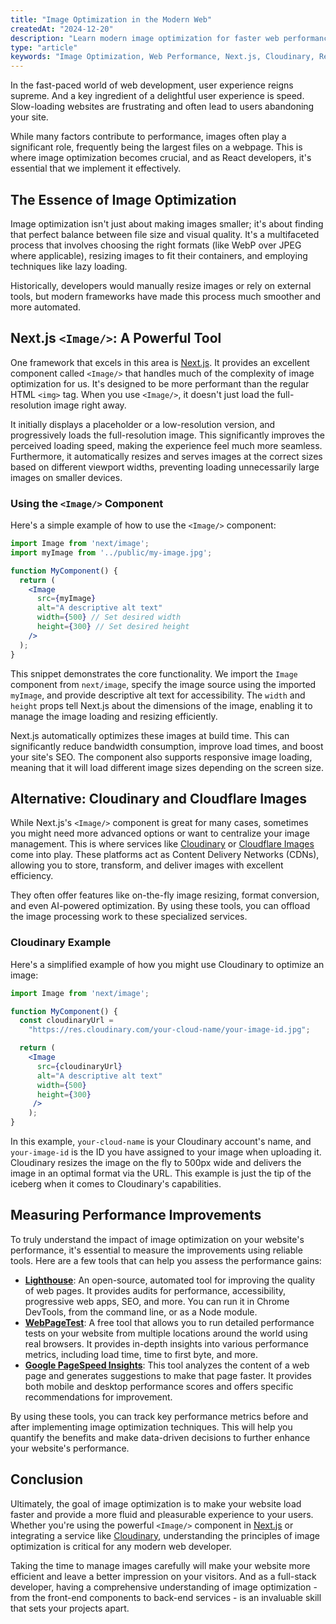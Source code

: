 ```yaml
---
title: "Image Optimization in the Modern Web"
createdAt: "2024-12-20"
description: "Learn modern image optimization for faster web performance."
type: "article"
keywords: "Image Optimization, Web Performance, Next.js, Cloudinary, Responsive Images"
---
```



In the fast-paced world of web development, user experience reigns supreme. And a key ingredient of a delightful user experience is speed.
Slow-loading websites are frustrating and often lead to users abandoning your site.

While many factors contribute to performance, images often play a significant role, frequently being the largest files on a webpage.
This is where image optimization becomes crucial, and as React developers, it's essential that we implement it effectively.

## The Essence of Image Optimization

Image optimization isn't just about making images smaller; it's about finding that perfect balance between file size and visual quality.
It's a multifaceted process that involves choosing the right formats (like WebP over JPEG where applicable), resizing images to fit their containers, and employing techniques like lazy loading.

Historically, developers would manually resize images or rely on external tools, but modern frameworks have made this process much smoother and more automated.

## Next.js `<Image/>`: A Powerful Tool

One framework that excels in this area is [Next.js](https://nextjs.org/). It provides an excellent component called `<Image/>` that handles much of the complexity of image optimization for us.
It's designed to be more performant than the regular HTML `<img>` tag. When you use `<Image/>`, it doesn't just load the full-resolution image right away.

It initially displays a placeholder or a low-resolution version, and progressively loads the full-resolution image.
This significantly improves the perceived loading speed, making the experience feel much more seamless.
Furthermore, it automatically resizes and serves images at the correct sizes based on different viewport widths, preventing loading unnecessarily large images on smaller devices.

### Using the `<Image/>` Component

Here's a simple example of how to use the `<Image/>` component:

```jsx
import Image from 'next/image';
import myImage from '../public/my-image.jpg';

function MyComponent() {
  return (
    <Image
      src={myImage}
      alt="A descriptive alt text"
      width={500} // Set desired width
      height={300} // Set desired height
    />
  );
}
```

This snippet demonstrates the core functionality. We import the `Image` component from `next/image`, specify the image source using the imported `myImage`, and provide descriptive alt text for accessibility.
The `width` and `height` props tell Next.js about the dimensions of the image, enabling it to manage the image loading and resizing efficiently.

Next.js automatically optimizes these images at build time. This can significantly reduce bandwidth consumption, improve load times, and boost your site's SEO.
The component also supports responsive image loading, meaning that it will load different image sizes depending on the screen size.

## Alternative: Cloudinary and Cloudflare Images

While Next.js's `<Image/>` component is great for many cases, sometimes you might need more advanced options or want to centralize your image management.
This is where services like [Cloudinary](https://cloudinary.com/) or [Cloudflare Images](https://www.cloudflare.com/products/cloudflare-images/) come into play. These platforms act as Content Delivery Networks (CDNs), allowing you to store, transform, and deliver images with excellent efficiency.

They often offer features like on-the-fly image resizing, format conversion, and even AI-powered optimization. By using these tools, you can offload the image processing work to these specialized services.

### Cloudinary Example

Here's a simplified example of how you might use Cloudinary to optimize an image:

```jsx
import Image from 'next/image';

function MyComponent() {
  const cloudinaryUrl =
    "https://res.cloudinary.com/your-cloud-name/your-image-id.jpg";

  return (
    <Image
      src={cloudinaryUrl}
      alt="A descriptive alt text"
      width={500}
      height={300}
     />
    );
}
```

In this example, `your-cloud-name` is your Cloudinary account's name, and `your-image-id` is the ID you have assigned to your image when uploading it.
Cloudinary resizes the image on the fly to 500px wide and delivers the image in an optimal format via the URL.
This example is just the tip of the iceberg when it comes to Cloudinary's capabilities.

## Measuring Performance Improvements

To truly understand the impact of image optimization on your website's performance, it's essential to measure the improvements using reliable tools. 
Here are a few tools that can help you assess the performance gains:

- **[Lighthouse](https://developers.google.com/web/tools/lighthouse)**: An open-source, automated tool for improving the quality of web pages. 
  It provides audits for performance, accessibility, progressive web apps, SEO, and more. You can run it in Chrome DevTools, from the command line, or as a Node module.
- **[WebPageTest](https://www.webpagetest.org/)**: A free tool that allows you to run detailed performance tests on your website from multiple locations around the world using real browsers. 
  It provides in-depth insights into various performance metrics, including load time, time to first byte, and more.
- **[Google PageSpeed Insights](https://developers.google.com/speed/pagespeed/insights/)**: This tool analyzes the content of a web page and generates suggestions to make that page faster. 
  It provides both mobile and desktop performance scores and offers specific recommendations for improvement.

By using these tools, you can track key performance metrics before and after implementing image optimization techniques. 
This will help you quantify the benefits and make data-driven decisions to further enhance your website's performance.

## Conclusion

Ultimately, the goal of image optimization is to make your website load faster and provide a more fluid and pleasurable experience to your users.
Whether you're using the powerful `<Image/>` component in [Next.js](https://nextjs.org/) or integrating a service like [Cloudinary](https://cloudinary.com/), understanding the principles of image optimization is critical for any modern web developer.

Taking the time to manage images carefully will make your website more efficient and leave a better impression on your visitors.
And as a full-stack developer, having a comprehensive understanding of image optimization - from the front-end components to back-end services - is an invaluable skill that sets your projects apart.
